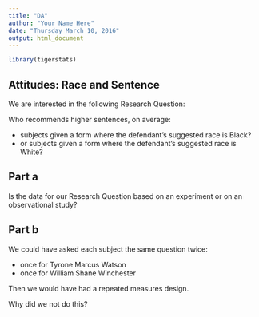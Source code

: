 ```yaml
---
title: "DA"
author: "Your Name Here"
date: "Thursday March 10, 2016"
output: html_document
---
```


```r
library(tigerstats)
```


## Attitudes:  Race and Sentence

We are interested in the following Research Question:

Who recommends higher sentences, on average:

* subjects given a form where the defendant's suggested race is Black?
* or subjects given a form where the defendant's suggested race is White?


## Part a

Is the data for our Research Question based on an experiment or on an observational study?



## Part b

We could have asked each subject the same question twice:

* once for Tyrone Marcus Watson
* once for William Shane Winchester

Then we would have had a repeated measures design.

Why did we not do this?



